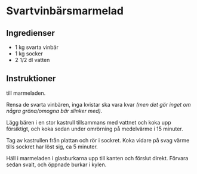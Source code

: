 
# Svartvinbärsmarmelad

## Ingredienser

- 1 kg svarta vinbär
- 1 kg socker
- 2 1/2 dl vatten

## Instruktioner

<InternalLink
  path="/preparations/sterilisera-glasburkar"
  text="Sterilisera glasburkar"
/> till marmeladen.

Rensa de svarta vinbären, inga kvistar ska vara kvar
_(men det gör inget om några gröna/omogna bär slinker med)_.

Lägg bären i en stor kastrull tillsammans med vattnet och koka upp
försiktigt, och koka sedan under omrörning på medelvärme i 15 minuter.

Tag av kastrullen från plattan och rör i sockret. Koka vidare på svag värme
tills sockret har löst sig, ca 5 minuter.

Häll i marmeladen i glasburkarna upp till kanten och förslut direkt.
Förvara sedan svalt, och öppnade burkar i kylen.

